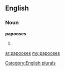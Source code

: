 ==English==

===Noun===
'''papooses'''

# {{plural of|[[papoose]]}}

[[Category:English plurals]]

[[ar:papooses]]
[[my:papooses]]